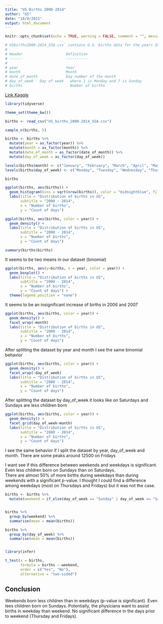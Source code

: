 ```yaml
---
title: "US Births 2000-2014"
author: "GS"
date: "18/9/2021"
output: html_document
---
```


```r
knitr::opts_chunk$set(echo = TRUE, warning = FALSE, comment = "", message = FALSE, fig.align = "center")
```

```r
# USbirths2000-2014_SSA.csv` contains U.S. births data for the years 2000 to 2014, as provided by the Social Security Administration.
# 
# Header                    Definition
# ------                    ----------
# 
# year                      Year
# month	                    Month
# date_of_month	            Day number of the month
# day_of_week	Day of week   where 1 is Monday and 7 is Sunday
# births	                  Number of births
```

[Link Kaggle](https://www.kaggle.com/mysarahmadbhat/us-births-2000-to-2014?select=US_births_2000-2014_SSA.csv)

```r
library(tidyverse)

theme_set(theme_bw())
```

```r
births <- read_csv("US_births_2000-2014_SSA.csv")

sample_n(births, 5)
```


```r
births <- births %>% 
  mutate(year = as_factor(year)) %>% 
  mutate(month = as_factor(month)) %>% 
  mutate(date_of_month = as_factor(date_of_month)) %>% 
  mutate(day_of_week = as_factor(day_of_week))  

levels(births$month) <- c("January", "February", "March", "April", "May", "June", "July", "August", "September", "October", "November", "December")
levels(births$day_of_week) <- c("Monday", "Tuesday", "Wednesday", "Thursday", "Friday", "Saturday", "Sunday")

births
```
```r
ggplot(births, aes(births)) + 
  geom_histogram(bins = sqrt(nrow(births)), color = "midnightblue", fill = "white") +
  labs(title = "Distribution of births in US",
       subtitle = "2000 - 2014",
       x = "Number of births",
       y = "Count of days")

ggplot(births, aes(births, color = year)) + 
  geom_density() +
  labs(title = "Distribution of births in US",
       subtitle = "2000 - 2014",
       x = "Number of births",
       y = "Count of days")

summary(births$births)
```

It seems to be two means in our dataset (binomial)

```r
ggplot(births, aes(y=births, x = year, color = year)) + 
  geom_boxplot() +
  labs(title = "Distribution of births in US",
       subtitle = "2000 - 2014",
       x = "Number of births",
       y = "Count of days") + 
  theme(legend.position = "none")

```
It seems to be an insignificant increase of births in 2006 and 2007 

```r
ggplot(births, aes(births, color = year)) + 
  geom_density() +
  facet_wrap(~month)
  labs(title = "Distribution of births in US",
       subtitle = "2000 - 2014",
       x = "Number of births",
       y = "Count of days")
```
After splitting the dataset by year and month I see the same binomial behavior

```r
ggplot(births, aes(births, color = year)) + 
  geom_density() +
  facet_wrap(~day_of_week)
  labs(title = "Distribution of births in US",
       subtitle = "2000 - 2014",
       x = "Number of births",
       y = "Count of days")
```

After splitting the dataset by day_of_week it looks like on Saturdays and Sundays are less children born

```r
ggplot(births, aes(births, color = year)) + 
  geom_density() +
  facet_grid(day_of_week~month)
  labs(title = "Distribution of births in US",
       subtitle = "2000 - 2014",
       x = "Number of births",
       y = "Count of days")
```
I see the same behavior if I split the dataset by year, day_of_week and month.  There are some peaks around 12500 on Fridays

I want see if this difference between weekends and weekdays is significant.  Even less children born on Sundays than on Saturdays.  
There are almost 50% of more births during weekdays than during weekends with a significant p-value.
I thought I could find a difference among weekdays (most on Thursdays and Fridays) but it was not the case.
```r
births <- births %>% 
  mutate(weekend = if_else(day_of_week == "Sunday" | day_of_week == "Saturday", "Yes", "No"))


births %>% 
  group_by(weekend) %>% 
  summarise(mean = mean(births))

births %>% 
  group_by(day_of_week) %>% 
  summarise(mean = mean(births)) 


library(infer)

t_test(x = births, 
       formula = births ~ weekend, 
       order = c("Yes", "No"),
       alternative = "two-sided")
```


## Conclusion
Weekends born less children than in weekdays (p-value is significant).  Even lees children born on Sundays.
Potentially, the physicians want to assist births in weekday than weekend.  No significant difference in the days prior to weekend (Thursday and Fridays).







































